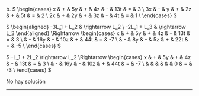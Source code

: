 b. $
\begin{cases}
 x & + & 5y & + & 4z & - & 13t & = &  3 \\
3x & - &  y & + & 2z & + &  5t & = &  2 \\
2x & + & 2y & + & 3z & - &  4t & = &  1 \\
\end{cases}
$

$
\begin{aligned}
-3L_1 + L_2 & \rightarrow L_2 \\
-2L_1 + L_3 & \rightarrow L_3
\end{aligned}
\Rightarrow
\begin{cases}
 x & + &  5y & + &  4z & - & 13t & = &  3 \\
   & - & 16y & - & 10z & + & 44t & = & -7 \\
   & - &  8y & - &  5z & + & 22t & = & -5 \\
\end{cases}
$

$
-L_1 + 2L_2 \rightarrow L_2 \Rightarrow
\begin{cases}
 x & + &  5y & + &  4z & - & 13t & = &  3 \\
   & - & 16y & - & 10z & + & 44t & = & -7 \\
   &   &     &   &     &   &   0 & = & -3 \\
\end{cases}
$

No hay solución

---

